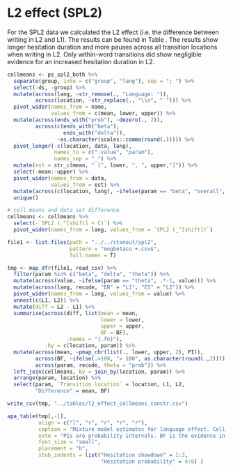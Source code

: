 # L2 effect (SPL2)

For the SPL2 data we calculated the L2 effect (i.e. the difference between writing in L2 and L1). The results can be found in Table \ref{tab:l2effect}. The results show longer hesitation duration and more pauses across all transition locations when writing in L2. Only within-word transitions did show negligible evidence for an increased hesitation duration in L2.


```r
cellmeans <- ps_spl2_both %>% 
  separate(group, into = c("group", "lang"), sep = "; ") %>%
  select(-ds, -group) %>%
  mutate(across(lang, ~str_remove(., "Language: ")),
         across(location, ~str_replace(., "\\n", " "))) %>% 
  pivot_wider(names_from = name, 
              values_from = c(mean, lower, upper)) %>% 
  mutate(across(ends_with("prob"), ~dezero(., 2)),
         across(c(ends_with("beta"),
                  ends_with("delta")), 
                ~as.character(scales::comma(round(.))))) %>% 
  pivot_longer(-c(location, data, lang), 
               names_to = c(".value", "param"),
               names_sep = "_") %>% 
  mutate(est = str_c(mean, " [", lower, ", ", upper,"]")) %>% 
  select(-mean:-upper) %>% 
  pivot_wider(names_from = data, 
              values_from = est) %>% 
  mutate(across(c(location, lang), ~ifelse(param == "beta", "overall", .))) %>% 
  unique()

# cell means and data set difference
cellmeans <- cellmeans %>% 
  select(-`SPL2 (_^[shift] + C)`) %>% 
  pivot_wider(names_from = lang, values_from = `SPL2 (_^[shift])`)

file1 <- list.files(path = "../../stanout/spl2", 
                    pattern = "mogbetaco.+.csv$",
                    full.names = T)

tmp <- map_dfr(file1, read_csv) %>% 
  filter(param %in% c("beta", "delta", "theta")) %>% 
  mutate(across(value, ~ifelse(param == "theta", .*-1, value))) %>% 
  mutate(across(lang, recode, "EN" = "L1", "ES" = "L2")) %>% 
  pivot_wider(names_from = lang, values_from = value) %>% 
  unnest(c(L1, L2)) %>% 
  mutate(diff = L2 - L1) %>% 
  summarise(across(diff, list(mean = mean, 
                              lower = lower, 
                              upper = upper,
                              BF = BF), 
                   .names = "{.fn}"),
            .by = c(location, param)) %>% 
  mutate(across(mean, ~pmap_chr(list(., lower, upper, 2), PI)),
         across(BF, ~ifelse(.>100, "> 100", as.character(round(.,2)))),
         across(param, recode, theta = "prob")) %>% 
  left_join(cellmeans, by = join_by(location, param)) %>% 
  arrange(param, location) %>% 
  select(param, `Transition location` = location, L1, L2,
         "Difference" = mean, BF) 

write_csv(tmp, "../tables/l2_effect_cellmeans_constr.csv")

apa_table(tmp[,-1],
          align = c("l", "r", "r", "r", "r"), 
          caption = "Mixture model estimates for language effect. Cell means are shown the slowdown for hesitant interkey intervals when writing in L1 and L2 and the probability of hesitant keyintervals. The language difference is shown on log scale (for durations) and logit scale for probability of hesitant key intervals. 95% PIs in brackets.",
          note = "PIs are probability intervals. BF is the evidence in favour of the alternative hypothesis over the null hypothesis.",
          font_size = "small",
          placement = "b",
          stub_indents = list("Hesitation showdown" = 1:3,
                              "Hesitation probability" = 4:6) )

```


